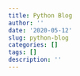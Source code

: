 ```yaml
---
title: Python Blog
author: ''
date: '2020-05-12'
slug: python-blog
categories: []
tags: []
description: ''
---
```

 